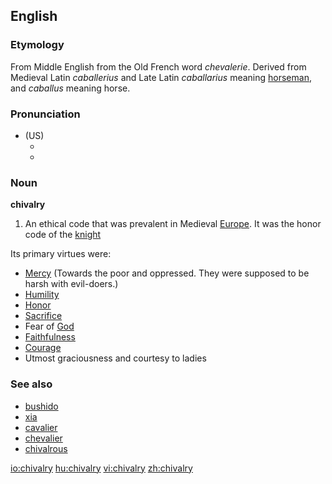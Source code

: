 ==English==

===Etymology===
From Middle English from the Old French word ''chevalerie''. Derived from Medieval Latin ''caballerius'' and Late Latin ''caballarius'' meaning [[horseman]], and ''caballus'' meaning horse.

===Pronunciation===
*(US)
**{{IPA|/ˈʃɪvəlri/}}
**{{SAMPA|/"SIv@lri/}}

===Noun===
'''chivalry'''

#An ethical code that was prevalent in Medieval [[Europe]].  It was the honor code of the [[knight]]


Its primary virtues were:
* [[Mercy]] (Towards the poor and oppressed. They were supposed to be harsh with evil-doers.)
* [[Humility]]
* [[Honor]]
* [[Sacrifice]]
* Fear of [[God]]
* [[Faithfulness]]
* [[Courage]]
* Utmost graciousness and courtesy to ladies

===See also===
*[[bushido]]
*[[xia]]
*[[cavalier]]
*[[chevalier]]
*[[chivalrous]]

[[io:chivalry]]
[[hu:chivalry]]
[[vi:chivalry]]
[[zh:chivalry]]